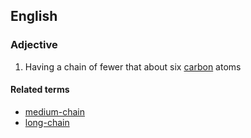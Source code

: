 ==English==

===Adjective===
{{en-adj|pos=[[short]]-[[chain]]|-}}

#{{organic chemistry|of an aliphatic compound}} Having a chain of fewer that about six [[carbon]] atoms

====Related terms====
*[[medium-chain]]
*[[long-chain]]